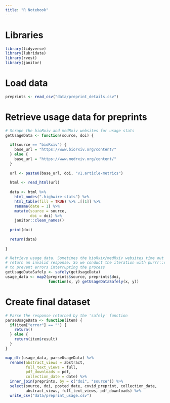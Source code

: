 ```yaml
---
title: "R Notebook"
---
```


# Libraries

```r

library(tidyverse)
library(lubridate)
library(rvest)
library(janitor)

```

# Load data

```r

preprints <- read_csv("data/preprint_details.csv")

```

# Retrieve usage data for preprints

```r

# Scrape the bioRxiv and medRxiv websites for usage stats
getUsageData <- function(source, doi) {
  
  if(source == "bioRxiv") {
    base_url = "https://www.biorxiv.org/content/"
  } else {
    base_url = "https://www.medrxiv.org/content/"
  }
  
  url <- paste0(base_url, doi, "v1.article-metrics")
  
  html <- read_html(url)
  
  data <- html %>%
    html_nodes(".highwire-stats") %>% 
    html_table(fill = TRUE) %>% .[[1]] %>%
    rename(date = 1) %>%
    mutate(source = source,
           doi = doi) %>%
    janitor::clean_names()
  
  print(doi)
  
  return(data)
  
}

# Retrieve usage data. Sometimes the bioRxix/medRxiv websites time out and
# return an invalid response. So we conduct the iteration with purrr::safely
# to prevent errors interrupting the process
getUsageDataSafely <- safely(getUsageData)
usage_data <- map2(preprints$source, preprints$doi, 
                   function(x, y) getUsageDataSafely(x, y))

```

# Create final dataset

```r

# Parse the response returned by the 'safely' function
parseUsageData <- function(item) {
  if(item["error"] == "") {
    return()
  } else {
    return(item$result)
  }
}

map_dfr(usage_data, parseUsageData) %>%
  rename(abstract_views = abstract,
         full_text_views = full,
         pdf_downloads = pdf,
         collection_date = date) %>%
  inner_join(preprints, by = c("doi", "source")) %>%
  select(source, doi, posted_date, covid_preprint, collection_date, 
         abstract_views, full_text_views, pdf_downloads) %>%
  write_csv("data/preprint_usage.csv")

```



